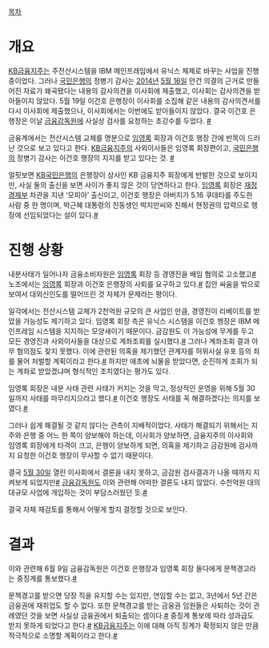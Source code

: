 [[목차]]

= 개요 =

[[KB금융지주]]는 주전산시스템을 IBM 메인프레임에서 유닉스 체제로 바꾸는 사업을 진행 중이었다. 그러나 [[국민은행]]의 정병기 감사는 [[2014년]] [[5월 16일]] 안건 의결의 근거로 만들어진 자료가 왜곡됐다는 내용의 감사의견을 이사회에 제출했고, 이사회는 감사의견을 받아들이지 않았다. 5월 19일 이건호 은행장이 이사회를 소집해 같은 내용의 감사의견서를 다시 이사회에 제출했으나, 이사회에서는 이번에도 받아들이지 않았다. 결국 이건호 은행장은 이날 [[금융감독원]]에 사실상 검사를 요청하는 초강수를 두었다. [[http://www.hankyung.com/news/app/newsview.php?aid=2014052061111|#]]

금융계에서는 전산시스템 교체를 명분으로 [[임영록]] 회장과 이건호 행장 간에 반목이 드러난 것으로 보고 있다고 한다. [[KB금융지주]]의 사외이사들은 임영록 회장편이고, [[국민은행]]의 정병기 감사는 이건호 행장의 지지를 받고 있다는 것. [[http://www.wowtv.co.kr/newscenter/news/view.asp?bcode=T30001000&artid=A201405200111|#]]

얼핏보면 [[국민은행|KB국민은행]]의 은행장이 상사인 KB 금융지주 회장에게 반발한 것으로 보이지만, 사실 둘의 출신을 보면 사이가 좋지 않은 것이 당연하다고 한다. [[임영록]] 회장은 [[기획재정부|재정경제부]] 차관을 지낸 ‘모피아’ 출신이고, 이건호 행장은 아버지가 5.16 쿠데타를 주도한 사람 중 한 명이며, 박근혜 대통령의 친동생인 박지만씨와 친해서 현정권의 압력으로 행장에 선임되었다는 설이 있다.[[http://magazine.joins.com/economist/article_view.asp?aid=301806|#]]

= 진행 상황 =

내분사태가 일어나자 금융소비자원은 [[임영록]] 회장 등 경영진을 배임 혐의로 고소했고[[http://news.mk.co.kr/newsRead.php?no=791077&year=2014|#]] 노조에서는 [[임영록]] 회장과 이건호 은행장의 사퇴를 요구하고 있다.[[http://www.etnews.com/20140523000030|#]] 집안 싸움을 밖으로 보여서 대외신인도를 떨어뜨린 것 자체가 문제라는 평이다.

일각에서는 전산시스템 교체가 2천억원 규모의 큰 사업인 만큼, 경영진이 리베이트를 받았을 가능성도 제기하고 있다. 임영록 회장 측은 유닉스 시스템을 이건호 행장은 IBM 메인프레임 시스템을 지지하는 모양새이기 때문이다. 금감원도 이 가능성에 무게를 두고 모든 경영진과 사외이사들을 대상으로 계좌조회를 실시했다.[[http://www.newstomato.com/ReadNews.aspx?no=472049|#]] 
그러나 계좌조회 결과 아무 혐의점도 찾지 못했다. 이에 관련된 의혹을 제기했던 관계자를 허위사실 유포 등의 죄를 물어 처벌할 계획이라고 한다.[[http://www.segye.com/content/html/2014/06/03/20140603000280.html|#]] 하지만 애초에 뇌물을 받았다면, 순진하게 조회가 되는 계좌로 받았겠냐며 형식적인 조치였다는 평가도 있다.

임영록 회장은 내분 사태 관련 사태가 커지는 것을 막고, 정상적인 운영을 위해 5월 30일까지 사태를 마무리지으라고 했다.[[http://www.yonhapnews.co.kr/economy/2014/05/26/0301000000AKR20140526159900002.HTML|#]] 이건호 행장도 사태를 꼭 해결하겠다는 의지를 보였다.[[http://news1.kr/articles/1700547|#]]

그러나 쉽게 해결될 것 같지 않다는 관측이 지배적이었다. 사태가 해결되기 위해서는 지주와 은행 중 어느 한 쪽이 양보해야 하는데, 이사회가 양보하면, 금융지주의 이사회와 임영록 회장에게 타격이 크고, 은행이 양보하게 되면, 의혹을 제기하고 금감원에 검사까지 요청한 이건호 행장이 무사할 수 없기 때문이다.

결국 [[5월 30일]] 열린 이사회에서 결론을 내지 못하고, 금감원 검사결과가 나올 때까지 지켜보게 되었지만[[http://news.mk.co.kr/newsRead.php?year=2014&no=847471|#]] [[금융감독원]]도 이와 관련해 어떠한 결론도 내지 않았다. 수천억원 대의 대규모 사업에 개입하는 것이 부담스러웠던 듯.[[http://www.dt.co.kr/contents.html?article_no=2014060402010578739008|#]]

결국 자체 재검토를 통해서 어떻게 할지 결정할 것으로 보인다.

= 결과 =

이와 관련해 6월 9일 금융감독원은 이건호 은행장과 임영록 회장 둘다에게 문책경고라는 중징계를 통보했다.[[http://www.hankyung.com/news/app/newsview.php?aid=2014060996251|#]]

문책경고를 받으면 당장 직을 유지할 수는 있지만, 연임할 수는 없고, 3년에서 5년 간은 금융권에 재취업도 할 수 없다. 또한 문책경고를 받는 금융권 임원들은 사퇴하는 것이 관례였던 것을 보면 사실상 금융권에서 퇴출되는 셈이다.[[http://www.hankyung.com/news/app/newsview.php?aid=2014060996251|#]]
중징계 통보에 따라 성과급도 받지 못하게 되었다고 한다.[[http://biz.heraldcorp.com/view.php?ud=20140610000843|#]] 
[[KB금융지주]]는 이에 대해 아직 징계가 확정되지 않은 만큼 적극적으로 소명할 계획이라고 한다.[[http://www.dailian.co.kr/news/view/441755|#]]
